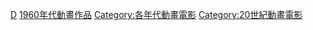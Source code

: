 [[Category:1960年代電影作品|D]]
[[Category:1960年代動畫作品|]]
[[Category:各年代動畫電影|Category:各年代動畫電影]]
[[Category:20世紀動畫電影|Category:20世紀動畫電影]]